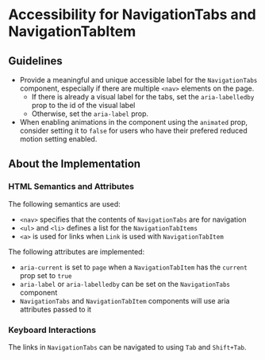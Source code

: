 
<Meta title="Packages / Tabs / NavigationTabs / Accessibility" />

# Accessibility for NavigationTabs and NavigationTabItem

## Guidelines

- Provide a meaningful and unique accessible label for the `NavigationTabs`
component, especially if there are multiple `<nav>` elements on the page.
    - If there is already a visual label for the tabs, set the `aria-labelledby`
    prop to the id of the visual label
    - Otherwise, set the `aria-label` prop.
- When enabling animations in the component using the `animated` prop, consider
setting it to `false` for users who have their prefered reduced motion setting
enabled.

## About the Implementation

### HTML Semantics and Attributes

The following semantics are used:
- `<nav>` specifies that the contents of `NavigationTabs` are for navigation
- `<ul>` and `<li>` defines a list for the `NavigationTabItems`
- `<a>` is used for links when `Link` is used with `NavigationTabItem`

The following attributes are implemented:
- `aria-current` is set to `page` when a `NavigationTabItem` has the `current`
prop set to `true`
- `aria-label` or `aria-labelledby` can be set on the `NavigationTabs` component
- `NavigationTabs` and `NavigationTabItem` components will use aria attributes
passed to it

### Keyboard Interactions

The links in `NavigationTabs` can be navigated to using `Tab` and `Shift+Tab`.
